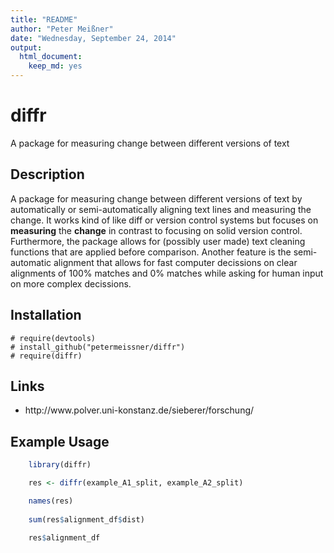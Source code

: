 ```yaml
---
title: "README"
author: "Peter Meißner"
date: "Wednesday, September 24, 2014"
output:
  html_document:
    keep_md: yes
---
```



# diffr 
A package for measuring change between different versions of text

## Description


A package for measuring change between different versions of text by automatically
or semi-automatically aligning text lines and measuring the change. It works kind of like diff
or version control systems but focuses on **measuring** the **change** in contrast to focusing on
solid version control. Furthermore, the package allows for (possibly user made) text cleaning
functions that are applied before comparison. Another feature is the semi-automatic alignment
that allows for fast computer decissions on clear alignments of 100% matches and 0% matches
while asking for human input on more complex decissions.
  

## Installation

<!-- 
**Although the package is still under developement and features are missing, the present version (0.1.1) should work and can be installed (without of cause any warrenty whatsoever).**
-->

    # require(devtools)
    # install_github("petermeissner/diffr")
    # require(diffr)

    
## Links

- http://www.polver.uni-konstanz.de/sieberer/forschung/


## Example Usage


```r

    library(diffr)

    res <- diffr(example_A1_split, example_A2_split)

    names(res)
    
    sum(res$alignment_df$dist)

    res$alignment_df
```
    
    
    
    
    
    
    
    
    
    
    
    
    
